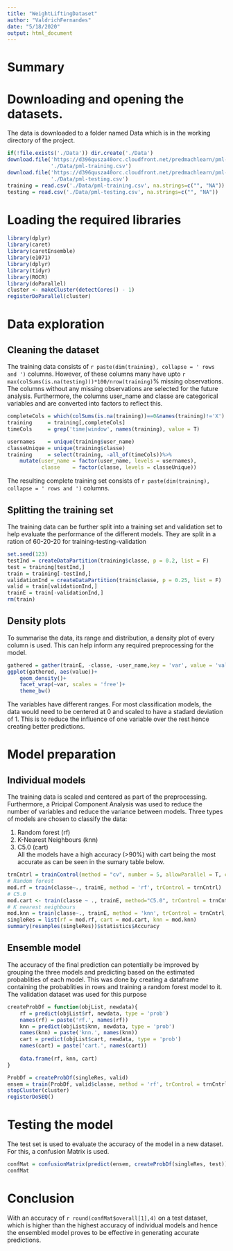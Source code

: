 ```yaml
---
title: "WeightLiftingDataset"
author: "ValdrichFernandes"
date: "5/18/2020"
output: html_document
---
```

# Summary

# Downloading and opening the datasets.
The data is downloaded to a folder named Data which is in the working directory of the project. 
```r
if(!file.exists('./Data')) dir.create('./Data')
download.file('https://d396qusza40orc.cloudfront.net/predmachlearn/pml-training.csv',
              './Data/pml-training.csv')
download.file('https://d396qusza40orc.cloudfront.net/predmachlearn/pml-testing.csv',
              './Data/pml-testing.csv')
training = read.csv('./Data/pml-training.csv', na.strings=c("", "NA"))
testing = read.csv('./Data/pml-testing.csv', na.strings=c("", "NA"))
```

# Loading the required libraries
```r
library(dplyr)
library(caret)
library(caretEnsemble)
library(e1071)
library(dplyr)
library(tidyr)
library(ROCR)
library(doParallel)
cluster <- makeCluster(detectCores() - 1)
registerDoParallel(cluster)
```

# Data exploration

## Cleaning the dataset
The training data consists of `r paste(dim(training), collapse = ' rows and ')` columns. However, of these columns many have upto `r max(colSums(is.na(testing)))*100/nrow(training)`% missing observations. The columns without any missing observations are selected for the future analysis. Furthermore, the columns user_name and classe are categorical variables and are converted into factors to reflect this. 

``` r
completeCols = which(colSums(is.na(training))==0&names(training)!='X')
training     = training[,completeCols]
timeCols     = grep('time|window', names(training), value = T)

usernames    = unique(training$user_name)
classeUnique = unique(training$classe)
training     = select(training, -all_of(timeCols))%>%
    mutate(user_name = factor(user_name, levels = usernames),
           classe    = factor(classe, levels = classeUnique))
```

The resulting complete training set consists of `r paste(dim(training), collapse = ' rows and ')` columns.

## Splitting the training set
The training data can be further split into a training set and validation set to help evaluate the performance of the different models. They are split in a ration of 60-20-20 for training-testing-validation
``` r
set.seed(123)
testInd = createDataPartition(training$classe, p = 0.2, list = F)
test = training[testInd,]
train = training[-testInd,]
validationInd = createDataPartition(train$classe, p = 0.25, list = F)
valid = train[validationInd,]
trainE = train[-validationInd,]
rm(train)
```
## Density plots
To summarise the data, its range and distribution, a density plot of every column is used. This can help inform any required preprocessing for the model.
```r
gathered = gather(trainE, -classe, -user_name,key = 'var', value = 'value')
ggplot(gathered, aes(value))+
    geom_density()+
    facet_wrap(~var, scales = 'free')+
    theme_bw()
```

The variables have different ranges. For most classification models, the data would need to be centered at 0 and scaled to have a stadard deviation of 1. This is to reduce the influence of one variable over the rest hence creating better predictions.

# Model preparation

## Individual models
The training data is scaled and centered as part of the preprocessing. Furthermore, a Pricipal Component Analysis was used to reduce the number of variables and reduce the variance between models. Three types of models are chosen to classify the data:

1. Random forest (rf)
2. K-Nearest Neighbours (knn)
3. C5.0 (cart)
<br>All the models have a high accuracy (>90%) with cart being the most accurate as can be seen in the sumary table below.
```r
trnCntrl = trainControl(method = "cv", number = 5, allowParallel = T, classProbs = T)
# Random forest
mod.rf = train(classe~., trainE, method = 'rf', trControl = trnCntrl)
# C5.0
mod.cart <- train(classe ~ ., trainE, method="C5.0", trControl = trnCntrl)
# K nearest neighbours
mod.knn = train(classe~., trainE, method = 'knn', trControl = trnCntrl, preProcess = c("center","scale"))
singleRes = list(rf = mod.rf, cart = mod.cart, knn = mod.knn)
summary(resamples(singleRes))$statistics$Accuracy
```

## Ensemble model
The accuracy of the final prediction can potentially be improved by grouping the three models and predicting based on the estimated probablities of each model. This was done by creating a dataframe containing the probablities in rows and training a random forest model to it. The validation dataset was used for this purpose
```r
createProbDf = function(objList, newdata){
    rf = predict(objList$rf, newdata, type = 'prob')
    names(rf) = paste('rf.', names(rf))
    knn = predict(objList$knn, newdata, type = 'prob')
    names(knn) = paste('knn.', names(knn))
    cart = predict(objList$cart, newdata, type = 'prob')
    names(cart) = paste('cart.', names(cart))
    
    data.frame(rf, knn, cart)
}

ProbDf = createProbDf(singleRes, valid)
ensem = train(ProbDf, valid$classe, method = 'rf', trControl = trnCntrl)
stopCluster(cluster)
registerDoSEQ()
```

# Testing the model
The test set is used to evaluate the accuracy of the model in a new dataset. For this, a confusion Matrix is used.
```r
confMat = confusionMatrix(predict(ensem, createProbDf(singleRes, test)), test$classe)
confMat
```

# Conclusion
With an accuracy of `r round(confMat$overall[1],4)` on a test dataset, which is higher than the highest accuracy of individual models and hence the ensembled model proves to be effective in generating accurate predictions.